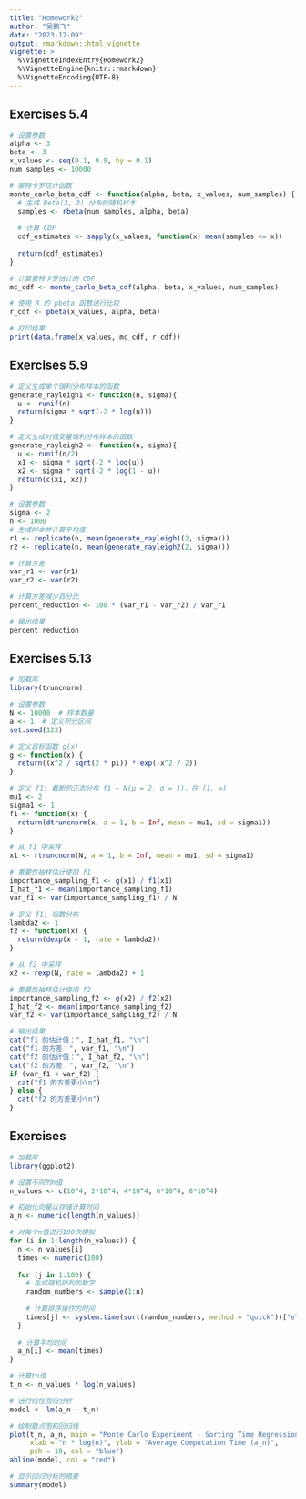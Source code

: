 ```yaml
---
title: "Homework2"
author: "吴鹏飞"
date: "2023-12-09"
output: rmarkdown::html_vignette
vignette: >
  %\VignetteIndexEntry{Homework2}
  %\VignetteEngine{knitr::rmarkdown}
  %\VignetteEncoding{UTF-8}
---
```


##    Exercises 5.4
```r
# 设置参数
alpha <- 3
beta <- 3
x_values <- seq(0.1, 0.9, by = 0.1)
num_samples <- 10000

# 蒙特卡罗估计函数
monte_carlo_beta_cdf <- function(alpha, beta, x_values, num_samples) {
  # 生成 Beta(3, 3) 分布的随机样本
  samples <- rbeta(num_samples, alpha, beta)
  
  # 计算 CDF
  cdf_estimates <- sapply(x_values, function(x) mean(samples <= x))
  
  return(cdf_estimates)
}

# 计算蒙特卡罗估计的 CDF
mc_cdf <- monte_carlo_beta_cdf(alpha, beta, x_values, num_samples)

# 使用 R 的 pbeta 函数进行比较
r_cdf <- pbeta(x_values, alpha, beta)

# 打印结果
print(data.frame(x_values, mc_cdf, r_cdf))
```

##    Exercises 5.9
```r
# 定义生成单个瑞利分布样本的函数
generate_rayleigh1 <- function(n, sigma){
  u <- runif(n)
  return(sigma * sqrt(-2 * log(u)))
}

# 定义生成对偶变量瑞利分布样本的函数
generate_rayleigh2 <- function(n, sigma){
  u <- runif(n/2)
  x1 <- sigma * sqrt(-2 * log(u))
  x2 <- sigma * sqrt(-2 * log(1 - u))
  return(c(x1, x2))
}

# 设置参数
sigma <- 2
n <- 1000
# 生成样本并计算平均值
r1 <- replicate(n, mean(generate_rayleigh1(2, sigma)))
r2 <- replicate(n, mean(generate_rayleigh2(2, sigma)))

# 计算方差
var_r1 <- var(r1)
var_r2 <- var(r2)

# 计算方差减少百分比
percent_reduction <- 100 * (var_r1 - var_r2) / var_r1

# 输出结果
percent_reduction
```

##    Exercises 5.13
```r
# 加载库
library(truncnorm)

# 设置参数
N <- 10000  # 样本数量
a <- 1  # 定义积分区间
set.seed(123)  

# 定义目标函数 g(x)
g <- function(x) {
  return((x^2 / sqrt(2 * pi)) * exp(-x^2 / 2))
}

# 定义 f1: 截断的正态分布 f1 ~ N(μ = 2, σ = 1)，在 [1, ∞)
mu1 <- 2
sigma1 <- 1
f1 <- function(x) {
  return(dtruncnorm(x, a = 1, b = Inf, mean = mu1, sd = sigma1))
}

# 从 f1 中采样
x1 <- rtruncnorm(N, a = 1, b = Inf, mean = mu1, sd = sigma1)

# 重要性抽样估计使用 f1
importance_sampling_f1 <- g(x1) / f1(x1)
I_hat_f1 <- mean(importance_sampling_f1)
var_f1 <- var(importance_sampling_f1) / N

# 定义 f1: 指数分布
lambda2 <- 1
f2 <- function(x) {
  return(dexp(x - 1, rate = lambda2))
}

# 从 f2 中采样
x2 <- rexp(N, rate = lambda2) + 1

# 重要性抽样估计使用 f2
importance_sampling_f2 <- g(x2) / f2(x2)
I_hat_f2 <- mean(importance_sampling_f2)
var_f2 <- var(importance_sampling_f2) / N

# 输出结果
cat("f1 的估计值：", I_hat_f1, "\n")
cat("f1 的方差：", var_f1, "\n")
cat("f2 的估计值：", I_hat_f2, "\n")
cat("f2 的方差：", var_f2, "\n")
if (var_f1 < var_f2) {
  cat("f1 的方差更小\n")
} else {
  cat("f2 的方差更小\n")
}
```

##    Exercises
```r
# 加载库
library(ggplot2)

# 设置不同的n值
n_values <- c(10^4, 2*10^4, 4*10^4, 6*10^4, 8*10^4)

# 初始化向量以存储计算时间
a_n <- numeric(length(n_values))

# 对每个n值进行100次模拟
for (i in 1:length(n_values)) {
  n <- n_values[i]
  times <- numeric(100)
  
  for (j in 1:100) {
    # 生成随机排列的数字
    random_numbers <- sample(1:n)
    
    # 计算排序操作的时间
    times[j] <- system.time(sort(random_numbers, method = "quick"))["elapsed"]
  }
  
  # 计算平均时间
  a_n[i] <- mean(times)
}

# 计算tn值
t_n <- n_values * log(n_values)

# 进行线性回归分析
model <- lm(a_n ~ t_n)

# 绘制散点图和回归线
plot(t_n, a_n, main = "Monte Carlo Experiment - Sorting Time Regression",
     xlab = "n * log(n)", ylab = "Average Computation Time (a_n)",
     pch = 19, col = "blue")
abline(model, col = "red")

# 显示回归分析的摘要
summary(model)
```
